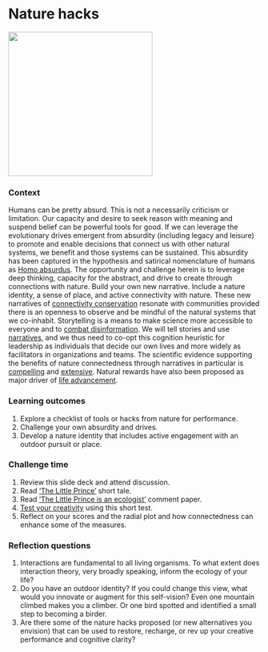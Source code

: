 # Nature hacks {#hacks}  

![](./hacker.png){width=3in}   

### Context {-}  
Humans can be pretty absurd. This is not a necessarily criticism or  limitation. Our capacity and desire to seek reason with meaning and suspend belief can be powerful tools for good. If we can leverage the evolutionary drives emergent from absurdity (including legacy and leisure) to promote and enable decisions that connect us with other natural systems, we benefit and those systems can be sustained. This absurdity has been captured in the hypothesis and satirical nomenclature of humans as [Homo absurdus](https://ojs.library.queensu.ca/index.php/IEE/article/view/13137). The opportunity and challenge herein is to leverage deep thinking, capacity for the abstract, and drive to create through connections with nature. Build your own new narrative. Include a nature identity, a sense of place, and active connectivity with nature. These new narratives of [connectivity conservation](https://www.sciencedirect.com/science/article/abs/pii/S1462901115000921) resonate with communities provided there is an openness to observe and be mindful of the natural systems that we co-inhabit. Storytelling is a means to make science more accessible to everyone and to [combat disinformation](https://www.pnas.org/content/118/15/e1914085117). We will tell stories and use [narratives](https://www.jstor.org/stable/20107373?seq=1#metadata_info_tab_contents), and we thus need to co-opt this cognition heuristic for leadership as individuals that decide our own lives and more widely as facilitators in organizations and teams. The scientific evidence supporting the benefits of nature connectedness through narratives in particular is [compelling](https://journals.sagepub.com/doi/full/10.1177/2158244019841925) and [extensive](https://www.semanticscholar.org/paper/Mindfulness-and-connectedness-to-nature%3A-A-Schutte-Malouff/8e1c1d5767b01a9f453354767168e85bd629d507). Natural rewards have also been proposed as major driver of [life advancement](https://rethinkingecology.pensoft.net/article/58518/).       



### Learning outcomes {-}  
1. Explore a checklist of tools or hacks from nature for performance.   
2. Challenge your own absurdity and drives.     
3. Develop a nature identity that includes active engagement with an outdoor pursuit or place.    

### Challenge time {-}  
1. Review this slide deck and attend discussion.  
2. Read ['The Little Prince'](https://www.goodreads.com/book/show/157993.The_Little_Prince) short tale.    
2. Read ['The Little Prince is an ecologist'](https://ojs.library.queensu.ca/index.php/IEE/article/view/15122) comment paper.  
3. [Test your creativity](http://www.testmycreativity.com) using this short test.  
4. Reflect on your scores and the radial plot and how connectedness can enhance some of the measures.      


### Reflection questions {-}  
1. Interactions are fundamental to all living organisms. To what extent does interaction theory, very broadly speaking, inform the ecology of your life?   
2. Do you have an outdoor identity?  If you could change this view, what would you innovate or augment for this self-vision? Even one mountain climbed makes you a climber. Or one bird spotted and identified a small step to becoming a birder.    
3. Are there some of the nature hacks proposed (or new alternatives you envision) that can be used to restore, recharge, or rev up your creative performance and cognitive clarity?    
